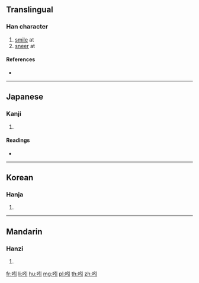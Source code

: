 ==Translingual==

===Han character===
{{Han char|rn=30|rad=口|as=04|sn=7|four=|canj=RNL|ids=⿰口引}}

# [[smile]] at
# [[sneer]] at

====References====
* {{Han ref|kx=0179.030|dkj=03364|dj=0396.140|hdz=10596.040|uh=5432|ud=21554}}

----

==Japanese==

===Kanji===
{{ja-kanji|grade=|rs=口04}}

# {{defn|lang=ja|sort=口04}}

====Readings====
* {{ja-readings|on=[[しん]] (shin)|kun=[[ほほえむ]] (hohoemu), [[あざわらう]] (azawarau)}}

----

==Korean==

===Hanja===
{{ko-hanja|hangeul=신|rv=sin|mr=sin}}

# {{defn|lang=ko|sort=口04}}

----

==Mandarin==

===Hanzi===
{{cmn-hanzi|pin=[[shěn]] ([[shen3]]), [[yǐn]] ([[yin3]])|wg=shen<sup>3</sup>, yin<sup>3</sup>}}

# {{defn|lang=cmn|sort=口04}}

[[fr:吲]]
[[li:吲]]
[[hu:吲]]
[[mg:吲]]
[[pl:吲]]
[[th:吲]]
[[zh:吲]]